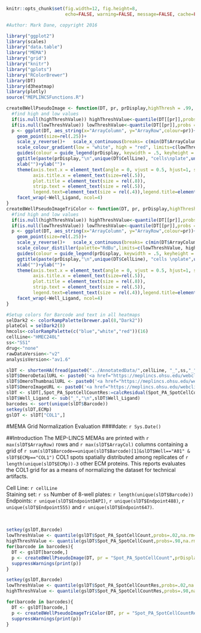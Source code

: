 
```r
knitr::opts_chunk$set(fig.width=12, fig.height=8,
                      echo=FALSE, warning=FALSE, message=FALSE, cache=FALSE)

```

```r
#Author: Mark Dane, copyright 2016

library("ggplot2")
library(scales)
library("data.table")
library("MEMA")
library("grid")
library("knitr")
library("gplots")
library("RColorBrewer")
library(DT)
library(d3heatmap)
library(plotly)
source("MEPLINCSFunctions.R")
```


```r
create8WellPseudoImage <- function(DT, pr, prDisplay,highThresh = .99, lowThresh = .01, highThreshValue=NULL, lowThreshValue=NULL){
  #find high and low values
  if(is.null(highThreshValue)) highThreshValue<-quantile(DT[[pr]],probs = highThresh,na.rm=TRUE)
  if(is.null(lowThreshValue)) lowThreshValue<-quantile(DT[[pr]],probs = lowThresh,na.rm=TRUE)
  p <- ggplot(DT, aes_string(x="ArrayColumn", y="ArrayRow",colour=pr))+
    geom_point(size=rel(.25))+
    scale_y_reverse()+   scale_x_continuous(breaks= c(min(DT$ArrayColumn),round(mean(c(min(DT$ArrayColumn),max(DT$ArrayColumn)))),max(DT$ArrayColumn)))+
    scale_colour_gradient(low = "white", high = "red", limits=c(lowThreshValue, highThreshValue), oob=squish)+
    guides(colour = guide_legend(prDisplay, keywidth = .5, keyheight = .5))+
    ggtitle(paste(prDisplay,"\n",unique(DT$CellLine), "cells\nplate",unique(DT$Barcode)))+
    xlab("")+ylab("")+
    theme(axis.text.x = element_text(angle = 0, vjust = 0.5, hjust=1, size=rel(.8)),
          axis.title.x = element_text(size=rel(.5)),
          plot.title = element_text(size = rel(.8)),
          strip.text = element_text(size = rel(.5)),
          legend.text=element_text(size = rel(.4)),legend.title=element_text(size = rel(.3)))+
    facet_wrap(~Well_Ligand, ncol=4)
}
create8WellPseudoImageTriColor <- function(DT, pr, prDisplay,highThresh = .99, lowThresh = .01, highThreshValue=NULL, lowThreshValue=NULL){
  #find high and low values
  if(is.null(highThreshValue)) highThreshValue<-quantile(DT[[pr]],probs = highThresh,na.rm=TRUE)
  if(is.null(lowThreshValue)) lowThreshValue<-quantile(DT[[pr]],probs = lowThresh,na.rm=TRUE)
  p <- ggplot(DT, aes_string(x="ArrayColumn", y="ArrayRow",colour=pr))+
    geom_point(size=rel(.25))+
    scale_y_reverse()+   scale_x_continuous(breaks= c(min(DT$ArrayColumn),round(mean(c(min(DT$ArrayColumn),max(DT$ArrayColumn)))),max(DT$ArrayColumn)))+
    scale_colour_distiller(palette="RdBu",limits=c(lowThreshValue, highThreshValue), oob=squish)+
    guides(colour = guide_legend(prDisplay, keywidth = .5, keyheight = .5))+
    ggtitle(paste(prDisplay,"\n",unique(DT$CellLine), "cells \nplate",unique(DT$Barcode)))+
    xlab("")+ylab("")+
    theme(axis.text.x = element_text(angle = 0, vjust = 0.5, hjust=1, size=rel(.8)),
          axis.title.x = element_text(size=rel(.5)),
          plot.title = element_text(size = rel(.8)),
          strip.text = element_text(size = rel(.5)),
          legend.text=element_text(size = rel(.4)),legend.title=element_text(size = rel(.3)))+
    facet_wrap(~Well_Ligand, ncol=4)
}

```


```r

#Setup colors for Barcode and text in all heatmaps
selDark2 <- colorRampPalette(brewer.pal(8,"Dark2"))
plateCol = selDark2(8)
hmcols<-colorRampPalette(c("blue","white","red"))(16)
cellLine<-"HMEC240L"
ss<-"SS1"
drug<-"none"
rawDataVersion<-"v2"
analysisVersion<-"av1.6"

slDT <- shortenHA(fread(paste0("../AnnotatedData/",cellLine, "_",ss,"_",drug,"_",rawDataVersion,"_",analysisVersion,"_SpotLevel.txt"), showProgress = FALSE))
slDT$OmeroDetailURL <- paste0('<a href="https://meplincs.ohsu.edu/webclient/img_detail/',slDT$ImageID,'/"',' target="_blank">Omero</a>')
slDT$OmeroThumbnailURL <- paste0('<a href="https://meplincs.ohsu.edu/webclient/render_thumbnail/',slDT$ImageID,'/"',' target="_blank">Omero</a>')
slDT$OmeroImageURL <- paste0('<a href="https://meplincs.ohsu.edu/webclient/render_image/',slDT$ImageID,'/"',' target="_blank">Omero</a>')
slDT <- slDT[,Spot_PA_SpotCellCountRes:=calcResidual(Spot_PA_SpotCellCount),by="Barcode,Well,ECMp"]
slDT$Well_Ligand <- sub("_","\n",slDT$Well_Ligand)
barcodes <- sort(unique(slDT$Barcode))
setkey(slDT,ECMp)
gslDT <- slDT["COL1",]

```

#MEMA Grid Normalization Evaluation
####date: `r Sys.Date()`

##Introduction
The MEP-LINCS MEMAs are printed with `r max(slDT$ArrayRow)` rows and `r max(slDT$ArrayCol)` columns containing a grid of `r sum(slDT$Barcode==unique(slDT$Barcode)[1]&slDT$Well=="A01" & slDT$ECMp=="COL1")` COL1 spots spatially distributed among replicates of `r length(unique(slDT$ECMp))-3` other ECM proteins. This reports evaluates the COL1 grid for as a means of normalizing the dataset for technical artifacts. 

Cell Line: `r cellLine`   
Staining set: `r ss` 
Number of 8-well plates: `r length(unique(slDT$Barcode))`  
Endpoints: `r unique(slDT$EndpointDAPI)`, `r unique(slDT$Endpoint488)`, `r unique(slDT$Endpoint555)` and `r unique(slDT$Endpoint647)`.  

<br>

```r
setkey(gslDT,Barcode)
lowThreshValue <- quantile(gslDT$Spot_PA_SpotCellCount,probs=.02,na.rm=TRUE)
highThreshValue <- quantile(gslDT$Spot_PA_SpotCellCount,probs=.98,na.rm=TRUE)
for(barcode in barcodes){
  DT <- gslDT[barcode,]
  p <- create8WellPseudoImage(DT, pr = "Spot_PA_SpotCellCount",prDisplay = "Spot Cell Count",lowThreshValue = lowThreshValue, highThreshValue = highThreshValue)
  suppressWarnings(print(p))
}

```

```r
setkey(gslDT,Barcode)
lowThreshValue <- quantile(gslDT$Spot_PA_SpotCellCountRes,probs=.02,na.rm=TRUE)
highThreshValue <- quantile(gslDT$Spot_PA_SpotCellCountRes,probs=.98,na.rm=TRUE)

for(barcode in barcodes){
  DT <- gslDT[barcode,]
  p <- create8WellPseudoImageTriColor(DT, pr = "Spot_PA_SpotCellCountRes",prDisplay = "Spot Cell Count Residuals",lowThreshValue = lowThreshValue, highThreshValue = highThreshValue)
  suppressWarnings(print(p))
}

```

